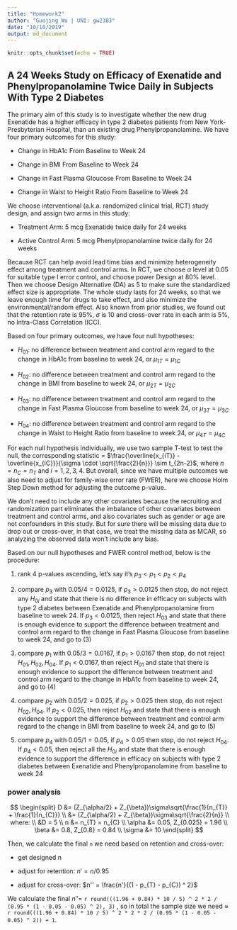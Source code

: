 ```yaml
---
title: "Homework2"
author: "Guojing Wu | UNI: gw2383"
date: "10/10/2019"
output: md_document
---
```


```r
knitr::opts_chunk$set(echo = TRUE)
```

## A 24 Weeks Study on Efficacy of Exenatide and Phenylpropanolamine Twice Daily in Subjects With Type 2 Diabetes

The primary aim of this study is to investigate whether the new drug Exenatide has a higher efficacy in type 2 diabetes patients from New York-Presbyterian Hospital, than an existing drug Phenylpropanolamine. We have four primary outcomes for this study: 

* Change in HbA1c From Baseline to Week 24

* Change in BMI From Baseline to Week 24

* Change in Fast Plasma Gloucose From Baseline to Week 24

* Change in Waist to Height Ratio From Baseline to Week 24

We choose interventional (a.k.a. randomized clinical trial, RCT) study design, and assign two arms in this study: 

* Treatment Arm: 5 mcg Exenatide twice daily for 24 weeks

* Active Control Arm: 5 mcg Phenylpropanolamine twice daily for 24 weeks

Because RCT can help avoid lead time bias and minimize heterogeneity effect among treatment and control arms. In RCT, we choose $\alpha$ level at 0.05 for suitable type I error control, and choose power Design at 80% level. Then we choose Design Alternative (DA) as 5 to make sure the standardized effect size is appropriate. The whole study lasts for 24 weeks, so that we leave enough time for drugs to take effect, and also minimize the environmental/random effect. Also known from prior studies, we found out that the retention rate is 95%, $\sigma$ is 10 and cross-over rate in each arm is 5%, no Intra-Class Correlation (ICC).

Based on four primary outcomes, we have four null hypotheses:

* $H_{01}$: no difference between treatment and control arm regard to the change in HbA1c from baseline to week 24, or $\mu_{1T} = \mu_{1C}$

* $H_{02}$: no difference between treatment and control arm regard to the change in BMI from baseline to week 24, or $\mu_{2T} = \mu_{2C}$

* $H_{03}$: no difference between treatment and control arm regard to the change in Fast Plasma Gloucose from baseline to week 24, or $\mu_{3T} = \mu_{3C}$

* $H_{04}$: no difference between treatment and control arm regard to the change in Waist to Height Ratio from baseline to week 24, or $\mu_{4T} = \mu_{4C}$

For each null hypothesis individually, we use two sample T-test to test the null, the corresponding statistic = $\frac{\overline{x_{iT}} - \overline{x_{iC}}}{\sigma \cdot \sqrt{\frac{2}{n}}} \sim t_{2n-2}$, where $n = n_{C} = n_{T}$ and $i = 1, 2, 3, 4$. But overall, since we have multiple outcomes we also need to adjust for family-wise error rate (FWER), here we choose Holm Step Down method for adjusting the outcome p-value.

We don't need to include any other covariates because the recruiting and randomization part eliminates the imbalance of other covariates between treatment and control arms, and also covariates such as gender or age are not confounders in this study. But for sure there will be missing data due to drop out or cross-over, in that case, we treat the missing data as MCAR, so analyzing the observed data won't include any bias.

Based on our null hypotheses and FWER control method, below is the procedure:

1. rank 4 p-values ascending, let's say it's $p_{3} < p_{1} < p_{2} < p_{4}$

2. compare $p_{3}$ with $0.05/4 = 0.0125$, if $p_{3} > 0.0125$ then stop, do not reject any $H_{0i}$ and state that there is no difference in efficacy on subjects with type 2 diabetes between Exenatide and Phenylpropanolamine from baseline to week 24. If $p_{3} < 0.0125$, then reject $H_{03}$ and state that there is enough evidence to support the difference between treatment and control arm regard to the change in Fast Plasma Gloucose from baseline to week 24, and go to (3)

3. compare $p_{1}$ with $0.05/3 = 0.0167$, if $p_{1} > 0.0167$ then stop, do not reject $H_{01}, H_{02}, H_{04}$. If $p_{1} < 0.0167$, then reject $H_{01}$ and state that there is enough evidence to support the difference between treatment and control arm regard to the change in HbA1c from baseline to week 24, and go to (4)

4. compare $p_{2}$ with $0.05/2 = 0.025$, if $p_{2} > 0.025$ then stop, do not reject $H_{02}, H_{04}$. If $p_{2} < 0.025$, then reject $H_{02}$ and state that there is enough evidence to support the difference between treatment and control arm regard to the change in BMI from baseline to week 24, and go to (5)

5. compare $p_{4}$ with $0.05/1 = 0.05$, if $p_{4} > 0.05$ then stop, do not reject $H_{04}$. If $p_{4} < 0.05$, then reject all the $H_{0i}$ and state that there is enough evidence to support the difference in efficacy on subjects with type 2 diabetes between Exenatide and Phenylpropanolamine from baseline to week 24

### power analysis

$$
\begin{split}
D 
&= (Z_{\alpha/2} + Z_{\beta})\sigma\sqrt{\frac{1}{n_{T}} + \frac{1}{n_{C}}} \\
&= (Z_{\alpha/2} + Z_{\beta})\sigma\sqrt{\frac{2}{n}} \\
where: \\
&D = 5 \\
n &= n_{T} = n_{C} \\
\alpha &= 0.05, Z_{0.025} = 1.96 \\
\beta &= 0.8, Z_{0.8} = 0.84 \\
\sigma &= 10
\end{split}
$$

Then, we calculate the final `n` we need based on retention and cross-over:

* get designed n

* adjust for retention: $n' = n / 0.95$

* adjust for cross-over: $n'' = \frac{n'}{(1 - p_{T} - p_{C}) ^ 2}$

We calculate the final $n''=$ 
`r round(((1.96 + 0.84) * 10 / 5) ^ 2 * 2 / (0.95 * (1 - 0.05 - 0.05) ^ 2), 3)`
, so in total the sample size we need $\approx$ 
`r round(((1.96 + 0.84) * 10 / 5) ^ 2 * 2 * 2 / (0.95 * (1 - 0.05 - 0.05) ^ 2)) + 1`.
